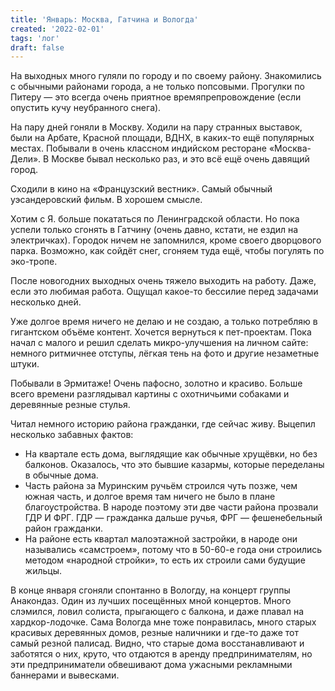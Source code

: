 ```yaml
---
title: 'Январь: Москва, Гатчина и Вологда'
created: '2022-02-01'
tags: 'лог'
draft: false
---
```


На выходных много гуляли по городу и по своему району. Знакомились с обычными районами города, а не только попсовыми. Прогулки по Питеру — это всегда очень приятное времяпрепровождение (если опустить кучу неубранного снега).

На пару дней гоняли в Москву. Ходили на пару странных выставок, были на Арбате, Красной площади, ВДНХ, в каких-то ещё популярных местах. Побывали в очень классном индийском ресторане «Москва-Дели». В Москве бывал несколько раз, и это всё ещё очень давящий город.

Сходили в кино на «Французcкий вестник». Самый обычный уэсандеровский фильм. В хорошем смысле.

Хотим с Я. больше покататься по Ленинградской области. Но пока успели только сгонять в Гатчину (очень давно, кстати, не ездил на электричках). Городок ничем не запомнился, кроме своего дворцового парка. Возможно, как сойдёт снег, сгоняем туда ещё, чтобы погулять по эко-тропе.

После новогодних выходных очень тяжело выходить на работу. Даже, если это любимая работа. Ощущал какое-то бессилие перед задачами несколько дней.

Уже долгое время ничего не делаю и не создаю, а только потребляю в гигантском объёме контент. Хочется вернуться к пет-проектам. Пока начал с малого и решил сделать микро-улучшения на личном сайте: немного ритмичнее отступы, лёгкая тень на фото и другие незаметные штуки.

Побывали в Эрмитаже! Очень пафосно, золотно и красиво. Больше всего времени разглядывал картины с охотничьими собаками и деревянные резные стулья.

Читал немного историю района гражданки, где сейчас живу. Выцепил несколько забавных фактов:

- На квартале есть дома, выглядящие как обычные хрущёвки, но без балконов. Оказалось, что это бывшие казармы, которые переделаны в обычные дома.
- Часть района за Муринским ручьём строился чуть позже, чем южная часть, и долгое время там ничего не было в плане благоустройства. В народе поэтому эти две части района прозвали ГДР И ФРГ. ГДР — гражданка дальше ручья, ФРГ — фешенебельный район гражданки.
- На районе есть квартал малоэтажной застройки, в народе они назывались «самстроем», потому что в 50-60-е года они строились методом «народной стройки», то есть их строили сами будущие жильцы.

В конце января сгоняли спонтанно в Вологду, на концерт группы Анакондаз. Один из лучших посещённых мной концертов. Много слэмился, ловил солиста, прыгающего с балкона, и даже плавал на хардкор-лодочке. Сама Вологда мне тоже понравилась, много старых красивых деревянных домов, резные наличники и где-то даже тот самый резной палисад. Видно, что старые дома восстанавливают и заботятся о них, круто, что отдаются в аренду предпринимателям, но эти предприниматели обвешивают дома ужасными рекламными баннерами и вывесками.
